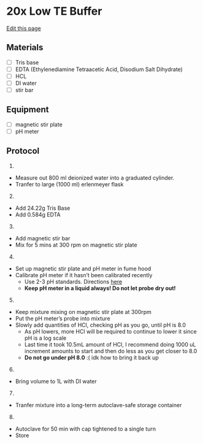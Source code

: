 # 20x Low TE Buffer
[Edit this page](https://github.com/remygatins/GatinsLabProtocols/edit/main/lab_molec_low_te_buffer.qmd)

## Materials
- [ ] Tris base
- [ ] EDTA (Ethylenediamine Tetraacetic Acid, Disodium Salt Dihydrate)
- [ ] HCL
- [ ] DI water
- [ ] stir bar

## Equipment
- [ ] magnetic stir plate
- [ ] pH meter


## Protocol
1.
- Measure out 800 ml deionized water into a graduated cylinder.
- Tranfer to large (1000 ml) erlenmeyer flask

2. 
- Add 24.22g Tris Base 
- Add 0.584g EDTA

3. 
- Add magnetic stir bar
- Mix for 5 mins at 300 rpm on magnetic stir plate

4.
- Set up magnetic stir plate and pH meter in fume hood
- Calibrate pH meter if it hasn't been calibrated recently
  - Use 2-3 pH standards. Directions [here](https://remygatins.github.io/GatinsLabProtocols/lab_equip_ph_meter.html)
  - **Keep pH meter in a liquid always! Do not let probe dry out!**

5. 
- Keep mixture mixing on magnetic stir plate at 300rpm
- Put the pH meter's probe into mixture
- Slowly add quantities of HCl, checking pH as you go, until pH is 8.0
  - As pH lowers, more HCl will be required to continue to lower it since pH is a log scale
  - Last time it took 10.5mL amount of HCl, I recommend doing 1000 uL increment amounts to start and then do less as you get closer to 8.0
  - **Do not go under pH 8.0** :( idk how to bring it back up

6. 
- Bring volume to 1L with DI water

7.
- Tranfer mixture into a long-term autoclave-safe storage container

8.
- Autoclave for 50 min with cap tightened to a single turn
- Store
